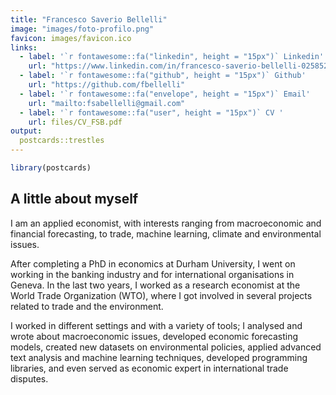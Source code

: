 ```yaml
---
title: "Francesco Saverio Bellelli"
image: "images/foto-profilo.png"
favicon: images/favicon.ico
links:
  - label: '`r fontawesome::fa("linkedin", height = "15px")` Linkedin'
    url: "https://www.linkedin.com/in/francesco-saverio-bellelli-025852183/"
  - label: '`r fontawesome::fa("github", height = "15px")` Github'
    url: "https://github.com/fbellelli"
  - label: '`r fontawesome::fa("envelope", height = "15px")` Email'
    url: "mailto:fsabellelli@gmail.com"
  - label: '`r fontawesome::fa("user", height = "15px")` CV '
    url: files/CV_FSB.pdf
output:
  postcards::trestles
---
```


```r
library(postcards)
```
 
## A little about myself

I am an applied economist, with interests ranging from macroeconomic and financial forecasting, to trade, machine learning, climate and environmental issues. 

After completing a PhD in economics at Durham University, I went on working in the banking industry and for international organisations in Geneva. In the last two years, I worked as a research economist at the World Trade Organization (WTO), where I got involved in several projects related to trade and the environment.


I worked in different settings and with a variety of tools; I analysed and wrote about macroeconomic issues, developed economic forecasting models, created new datasets on environmental policies, applied advanced text analysis and machine learning techniques, developed programming libraries, and even served as economic expert in international trade disputes.  



